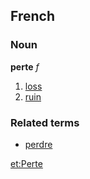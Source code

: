==French==
===Noun===
'''perte''' ''f''

# [[loss]]
# [[ruin]]

===Related terms===
*[[perdre]]

[[et:Perte]]